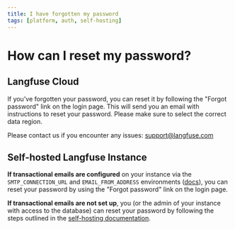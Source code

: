 ```yaml
---
title: I have forgotten my password
tags: [platform, auth, self-hosting]
---
```


# How can I reset my password?

## Langfuse Cloud

If you've forgotten your password, you can reset it by following the "Forgot password" link on the login page. This will send you an email with instructions to reset your password. Please make sure to select the correct data region.

Please contact us if you encounter any issues: support@langfuse.com

## Self-hosted Langfuse Instance

**If transactional emails are configured** on your instance via the `SMTP_CONNECTION_URL` and `EMAIL_FROM_ADDRESS` environments ([docs](/self-hosting/configuration/transactional-emails)), you can reset your password by using the "Forgot password" link on the login page.

**If transactional emails are not set up**, you (or the admin of your instance with access to the database) can reset your password by following the steps outlined in the [self-hosting documentation](/self-hosting/security/authentication-and-sso).
